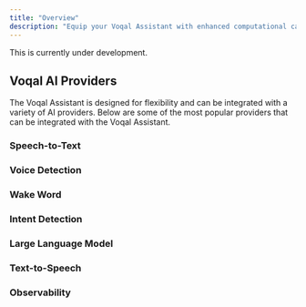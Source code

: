 ```yaml
---
title: "Overview"
description: "Equip your Voqal Assistant with enhanced computational capabilities."
---
```


<Warning>This is currently under development.</Warning>

## Voqal AI Providers

The Voqal Assistant is designed for flexibility and can be integrated with a variety of AI providers.
Below are some of the most popular providers that can be integrated with the Voqal Assistant.

### Speech-to-Text

<CardGroup cols={4}>
<Card
    title="Deepgram"
    href="/integrations/provider/deepgram"
    icon="trophy-star"
></Card>
<Card
  title="OpenAI"
  href="/integrations/analytics/openai"
  icon="star"
></Card>
<Card
    title="Picovoice"
    href="/integrations/provider/picovoice"
    icon="star-half"
></Card>
</CardGroup>

### Voice Detection

<CardGroup cols={4}>
<Card
    title="Picovoice"
    href="/integrations/provider/picovoice"
    icon="trophy-star"
></Card>
<Card
    title="Voqal"
    href="/integrations/provider/voqal"
    icon="star-half"
></Card>
</CardGroup>

### Wake Word

<CardGroup cols={4}>
<Card
    title="Deepgram"
    href="/integrations/provider/deepgram"
    icon="trophy-star"
></Card>
<Card
    title="Picovoice"
    href="/integrations/provider/picovoice"
    icon="star"
></Card>
</CardGroup>

### Intent Detection

<CardGroup cols={4}>
<Card
    title="Deepgram"
    href="/integrations/provider/deepgram"
    icon="trophy-star"
></Card>
<Card
    title="Picovoice"
    href="/integrations/provider/picovoice"
    icon="star"
></Card>
</CardGroup>

### Large Language Model

<CardGroup cols={4}>
<Card
    title="OpenAI"
    href="/integrations/provider/openai"
    icon="trophy-star"
></Card>
<Card
    title="Mistral AI"
    href="/integrations/provider/mistralai"
    icon="star-half"
></Card>
</CardGroup>

### Text-to-Speech

<CardGroup cols={4}>
<Card
    title="OpenAI"
    href="/integrations/provider/openai"
    icon="trophy-star"
></Card>
<Card
    title="Deepgram"
    href="/integrations/provider/deepgram"
    icon="star"
></Card>
<Card
    title="Picovoice"
    href="/integrations/provider/picovoice"
    icon="star-half"
></Card>
</CardGroup>

### Observability

<CardGroup cols={4}>
<Card
    title="Helicone"
    href="/integrations/provider/helicone"
    icon="trophy-star"
></Card>
</CardGroup>
